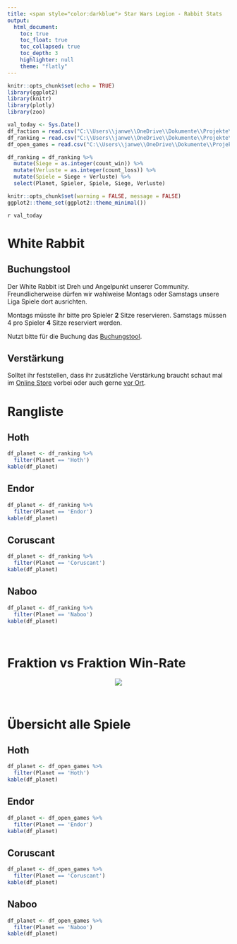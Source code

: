 ```yaml
---
title: <span style="color:darkblue"> Star Wars Legion - Rabbit Stats
output:
  html_document:
    toc: true
    toc_float: true
    toc_collapsed: true
    toc_depth: 3
    highlighter: null
    theme: "flatly"
---
```


```r
knitr::opts_chunk$set(echo = TRUE)
library(ggplot2)
library(knitr)
library(plotly)
library(zoo)

val_today <- Sys.Date()
df_faction = read.csv("C:\\Users\\janwe\\OneDrive\\Dokumente\\Projekte\\Star_Wars_Legion_Rabbit\\01_data\\02_processed\\faction.csv")
df_ranking = read.csv("C:\\Users\\janwe\\OneDrive\\Dokumente\\Projekte\\Star_Wars_Legion_Rabbit\\01_data\\02_processed\\ranking.csv")
df_open_games = read.csv("C:\\Users\\janwe\\OneDrive\\Dokumente\\Projekte\\Star_Wars_Legion_Rabbit\\01_data\\02_processed\\all_games.csv", sep = ',')

df_ranking = df_ranking %>%
  mutate(Siege = as.integer(count_win)) %>%
  mutate(Verluste = as.integer(count_loss)) %>%
  mutate(Spiele = Siege + Verluste) %>%
  select(Planet, Spieler, Spiele, Siege, Verluste)

knitr::opts_chunk$set(warning = FALSE, message = FALSE)
ggplot2::theme_set(ggplot2::theme_minimal())

```


`r val_today`

# White Rabbit

## Buchungstool 
Der White Rabbit ist Dreh und Angelpunkt unserer Community. Freundlicherweise dürfen wir wahlweise Montags oder Samstags unsere Liga Spiele dort ausrichten.

Montags müsste ihr bitte pro Spieler <b>2</b> Sitze reservieren.
Samstags müssen 4 pro Spieler <b>4</b> Sitze reserviert werden.

Nutzt bitte für die Buchung das <a href="https://www.whiterabbit-cgs.de/wp/events2/" target="_blank">Buchungstool</a>.

## Verstärkung

Solltet ihr feststellen, dass ihr zusätzliche Verstärkung braucht schaut mal im <a href="https://www.whiterabbit-cgs.de/shop/Star-Wars-Legion" target="_blank"> Online Store</a> vorbei oder auch gerne <a href="https://goo.gl/maps/PoLxTLegngizKfcx6" target="_blank">vor Ort</a>.


# Rangliste {.tabset .tabset-pills}

## Hoth

```r
df_planet <- df_ranking %>%
  filter(Planet == 'Hoth')
kable(df_planet)
```

## Endor

```r
df_planet <- df_ranking %>%
  filter(Planet == 'Endor')
kable(df_planet)
```

## Coruscant

```r
df_planet <- df_ranking %>%
  filter(Planet == 'Coruscant')
kable(df_planet)
```

## Naboo

```r
df_planet <- df_ranking %>%
  filter(Planet == 'Naboo')
kable(df_planet)
```

<br>

# Fraktion vs Fraktion Win-Rate

<center>
![](C:\\Users\\janwe\\OneDrive\Dokumente\\Projekte\\Star_Wars_Legion_Rabbit\\03_reports\\heatmap.png)
</center>

<br>

# Übersicht alle Spiele {.tabset .tabset-pills}

## Hoth

```r
df_planet <- df_open_games %>%
  filter(Planet == 'Hoth')
kable(df_planet)
```

## Endor

```r
df_planet <- df_open_games %>%
  filter(Planet == 'Endor')
kable(df_planet)
```

## Coruscant

```r
df_planet <- df_open_games %>%
  filter(Planet == 'Coruscant')
kable(df_planet)
```

## Naboo

```r
df_planet <- df_open_games %>%
  filter(Planet == 'Naboo')
kable(df_planet)
```
